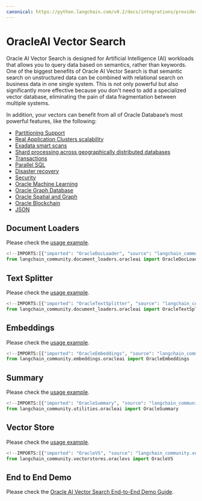 ```yaml
---
canonical: https://python.langchain.com/v0.2/docs/integrations/providers/oracleai/
---
```


# OracleAI Vector Search

Oracle AI Vector Search is designed for Artificial Intelligence (AI) workloads that allows you to query data based on semantics, rather than keywords.
One of the biggest benefits of Oracle AI Vector Search is that semantic search on unstructured data can be combined with relational search on business data in one single system.
This is not only powerful but also significantly more effective because you don't need to add a specialized vector database, eliminating the pain of data fragmentation between multiple systems.

In addition, your vectors can benefit from all of Oracle Database’s most powerful features, like the following:

* [Partitioning Support](https://www.oracle.com/database/technologies/partitioning.html)
* [Real Application Clusters scalability](https://www.oracle.com/database/real-application-clusters/)
* [Exadata smart scans](https://www.oracle.com/database/technologies/exadata/software/smartscan/)
* [Shard processing across geographically distributed databases](https://www.oracle.com/database/distributed-database/)
* [Transactions](https://docs.oracle.com/en/database/oracle/oracle-database/23/cncpt/transactions.html)
* [Parallel SQL](https://docs.oracle.com/en/database/oracle/oracle-database/21/vldbg/parallel-exec-intro.html#GUID-D28717E4-0F77-44F5-BB4E-234C31D4E4BA)
* [Disaster recovery](https://www.oracle.com/database/data-guard/)
* [Security](https://www.oracle.com/security/database-security/)
* [Oracle Machine Learning](https://www.oracle.com/artificial-intelligence/database-machine-learning/)
* [Oracle Graph Database](https://www.oracle.com/database/integrated-graph-database/)
* [Oracle Spatial and Graph](https://www.oracle.com/database/spatial/)
* [Oracle Blockchain](https://docs.oracle.com/en/database/oracle/oracle-database/23/arpls/dbms_blockchain_table.html#GUID-B469E277-978E-4378-A8C1-26D3FF96C9A6)
* [JSON](https://docs.oracle.com/en/database/oracle/oracle-database/23/adjsn/json-in-oracle-database.html)

## Document Loaders

Please check the [usage example](/docs/integrations/document_loaders/oracleai).

```python
<!--IMPORTS:[{"imported": "OracleDocLoader", "source": "langchain_community.document_loaders.oracleai", "docs": "https://api.python.langchain.com/en/latest/document_loaders/langchain_community.document_loaders.oracleai.OracleDocLoader.html", "title": "OracleAI Vector Search"}]-->
from langchain_community.document_loaders.oracleai import OracleDocLoader
```

## Text Splitter

Please check the [usage example](/docs/integrations/document_loaders/oracleai).

```python
<!--IMPORTS:[{"imported": "OracleTextSplitter", "source": "langchain_community.document_loaders.oracleai", "docs": "https://api.python.langchain.com/en/latest/document_loaders/langchain_community.document_loaders.oracleai.OracleTextSplitter.html", "title": "OracleAI Vector Search"}]-->
from langchain_community.document_loaders.oracleai import OracleTextSplitter
```

## Embeddings

Please check the [usage example](/docs/integrations/text_embedding/oracleai).

```python
<!--IMPORTS:[{"imported": "OracleEmbeddings", "source": "langchain_community.embeddings.oracleai", "docs": "https://api.python.langchain.com/en/latest/embeddings/langchain_community.embeddings.oracleai.OracleEmbeddings.html", "title": "OracleAI Vector Search"}]-->
from langchain_community.embeddings.oracleai import OracleEmbeddings
```

## Summary

Please check the [usage example](/docs/integrations/tools/oracleai).

```python
<!--IMPORTS:[{"imported": "OracleSummary", "source": "langchain_community.utilities.oracleai", "docs": "https://api.python.langchain.com/en/latest/utilities/langchain_community.utilities.oracleai.OracleSummary.html", "title": "OracleAI Vector Search"}]-->
from langchain_community.utilities.oracleai import OracleSummary
```

## Vector Store

Please check the [usage example](/docs/integrations/vectorstores/oracle).

```python
<!--IMPORTS:[{"imported": "OracleVS", "source": "langchain_community.vectorstores.oraclevs", "docs": "https://api.python.langchain.com/en/latest/vectorstores/langchain_community.vectorstores.oraclevs.OracleVS.html", "title": "OracleAI Vector Search"}]-->
from langchain_community.vectorstores.oraclevs import OracleVS
```

## End to End Demo

Please check the [Oracle AI Vector Search End-to-End Demo Guide](https://github.com/langchain-ai/langchain/blob/master/cookbook/oracleai_demo.ipynb).